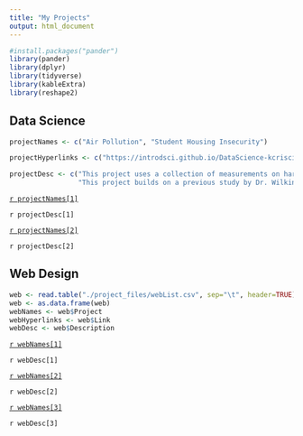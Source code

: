 ```yaml
---
title: "My Projects"
output: html_document
---
```

```r
#install.packages("pander")
library(pander)
library(dplyr)
library(tidyverse)
library(kableExtra)
library(reshape2)
```

<section id="body2">
## Data Science {.main-heading}  

```r
projectNames <- c("Air Pollution", "Student Housing Insecurity")

projectHyperlinks <- c("https://introdsci.github.io/DataScience-kcrisci94/index", "https://kcrisci94.github.io/MATH456Project/")

projectDesc <- c("This project uses a collection of measurements on harmful particles in the atmosphere at several different locations in California. It uses this data to determine which geographic locations have the highest levels of air pollution. It then uses populations in those general regions to determine if population has an affect on the air pollution levels.", 
                 "This project builds on a previous study by Dr. Wilking in 2019 about the housing insecurity and homelessness of students in recent years. It also focuses on how the Camp Fire impacted the students' housing situations. The goal of this study was to try to reproduce the findings of Dr. Wilking, and then take a look at how missing data affects the results of the study.")
```
<section class="project_Table">

<a href="`r projectHyperlinks[1]`"> `r projectNames[1]`</a>
<p class="description">`r projectDesc[1]`</p>

<a href="`r projectHyperlinks[2]`"> `r projectNames[2]`</a>
<p class="description">`r projectDesc[2]`</p>

</section>

## Web Design {.main-heading}

```r
web <- read.table("./project_files/webList.csv", sep="\t", header=TRUE)
web <- as.data.frame(web)
webNames <- web$Project
webHyperlinks <- web$Link
webDesc <- web$Description
```

<section class="project_Table">
<a href="`r webHyperlinks[1]`"> `r webNames[1]`</a>
<p class="description">`r webDesc[1]`</p>


<a href="`r webHyperlinks[2]`"> `r webNames[2]`</a>
<p class="description">`r webDesc[2]`</p>

<a href="`r webHyperlinks[3]`"> `r webNames[3]`</a>
<p class="description">`r webDesc[3]`</p>
</section>



</section>
